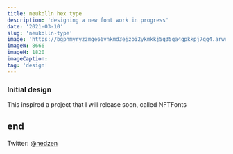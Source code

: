 ```yaml
---
title: neukolln hex type
description: 'designing a new font work in progress'
date: '2021-03-10'
slug: 'neukolln-type'
image: 'https://bgphmyryzzmge66vnkmd3ejzoi2ykmkkj5q35qa4gpkkpj7qg4.arweave.net/CZ52YjjOWGJ71_WqYPZE5cjWFMUpPYb7AHDPUp6fwN4'
imageW: 8666
imageH: 1820
imageCaption:
tag: 'design'
---
```


### Initial design

This inspired a project that I will release soon, called NFTFonts

## end

Twitter: <a href="https://twitter.com/nedzen">@nedzen</a>
